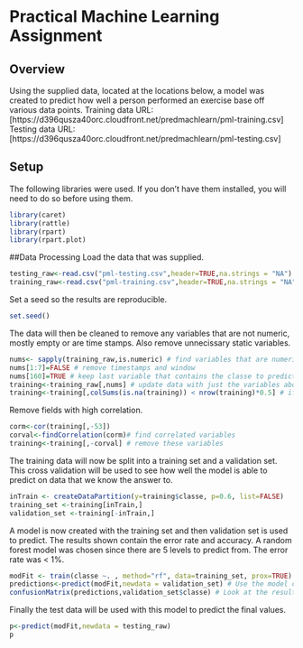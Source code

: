 Practical Machine Learning Assignment
=====================================

## Overview
Using the supplied data, located at the locations below, a model was created to predict how well a person performed an exercise base off various data points.
Training data URL: [https://d396qusza40orc.cloudfront.net/predmachlearn/pml-training.csv]
Testing data URL: [https://d396qusza40orc.cloudfront.net/predmachlearn/pml-testing.csv]

## Setup
The following libraries were used.  If you don't have them installed, you will need to do so before using them.
```r
library(caret)
library(rattle)
library(rpart)
library(rpart.plot)
```

##Data Processing
Load the data that was supplied.
```r
testing_raw<-read.csv("pml-testing.csv",header=TRUE,na.strings = "NA")
training_raw<-read.csv("pml-training.csv",header=TRUE,na.strings = "NA")
```

Set a seed so the results are reproducible.  
```r
set.seed()
```

The data will then be cleaned to remove any variables that are not numeric, mostly empty or are time stamps.  Also remove unnecissary static variables.
```r
nums<- sapply(training_raw,is.numeric) # find variables that are numeric
nums[1:7]=FALSE # remove timestamps and window
nums[160]=TRUE # keep last variable that contains the classe to predict
training<-training_raw[,nums] # update data with just the variables above
training<-training[,colSums(is.na(training)) < nrow(training)*0.5] # if columns are more than 50% NA's, drop it
```

Remove fields with high correlation.
```r
corm<-cor(training[,-53]) 
corval<-findCorrelation(corm)# find correlated variables
training<-training[,-corval] # remove these variables
```

The training data will now be split into a training set and a validation set.  This cross validation will be used to see how well the  model is able to predict on data that we know the answer to.
```r
inTrain <- createDataPartition(y=training$classe, p=0.6, list=FALSE)
training_set <-training[inTrain,]
validation_set <-training[-inTrain,]
```

A model is now created with the training set and then validation set is used to predict.  The results shown contain the error rate and accuracy.  A random forest model was chosen since there are 5 levels to predict from.  The error rate was < 1%.
```r
modFit <- train(classe ~. , method="rf", data=training_set, prox=TRUE)
predictions<-predict(modFit,newdata = validation_set) # Use the model created to predict on the validation set
confusionMatrix(predictions,validation_set$classe) # Look at the results of the predictions with the correct response from validation set
```

Finally the test data will be used with this model to predict the final values.
```r
p<-predict(modFit,newdata = testing_raw)
p
```